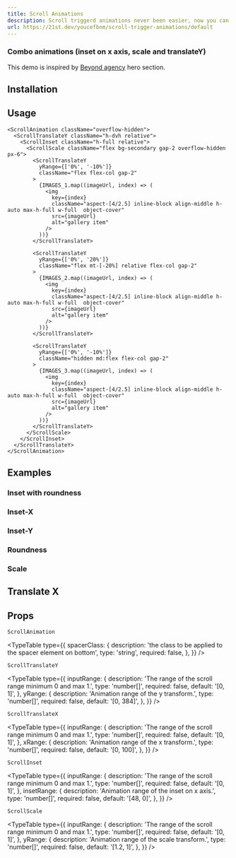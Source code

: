 ```yaml
---
title: Scroll Animations
description: Scroll triggerd animations never been easier, now you can animate transforms, and roundness and positioning.
url: https://21st.dev/youcefbnm/scroll-trigger-animations/default
---
```


### Combo animations (inset on x axis, scale and translateY)

This demo is inspired by [Beyond agency](https://bynd-agency.com/) hero section.

<ComponentPreview name="scroll-animation-combo-demo" />

## Installation

<ComponentInstallation name="scroll-animation" />

## Usage

```tsx
<ScrollAnimation className="overflow-hidden">
  <ScrollTranslateY className="h-dvh relative">
    <ScrollInset className="h-full relative">
      <ScrollScale className="flex bg-secondary gap-2 overflow-hidden px-6">
        <ScrollTranslateY
          yRange={['0%', '-10%']}
          className="flex flex-col gap-2"
        >
          {IMAGES_1.map((imageUrl, index) => (
            <img
              key={index}
              className="aspect-[4/2.5] inline-block align-middle h-auto max-h-full w-full  object-cover"
              src={imageUrl}
              alt="gallery item"
            />
          ))}
        </ScrollTranslateY>

        <ScrollTranslateY
          yRange={['0%', '20%']}
          className="flex mt-[-20%] relative flex-col gap-2"
        >
          {IMAGES_2.map((imageUrl, index) => (
            <img
              key={index}
              className="aspect-[4/2.5] inline-block align-middle h-auto max-h-full w-full  object-cover"
              src={imageUrl}
              alt="gallery item"
            />
          ))}
        </ScrollTranslateY>

        <ScrollTranslateY
          yRange={['0%', '-10%']}
          className="hidden md:flex flex-col gap-2"
        >
          {IMAGES_3.map((imageUrl, index) => (
            <img
              key={index}
              className="aspect-[4/2.5] inline-block align-middle h-auto max-h-full w-full  object-cover"
              src={imageUrl}
              alt="gallery item"
            />
          ))}
        </ScrollTranslateY>
      </ScrollScale>
    </ScrollInset>
  </ScrollTranslateY>
</ScrollAnimation>
```

## Examples

### Inset with roundness

<ComponentPreview name="scroll-animation-inset-demo" />

### Inset-X

<ComponentPreview name="scroll-animation-inset-x-demo" />

### Inset-Y

<ComponentPreview name="scroll-animation-inset-y-demo" />

### Roundness

<ComponentPreview name="scroll-animation-radius-demo" />

### Scale

<ComponentPreview name="scroll-animation-scale-demo" />

## Translate X

<ComponentPreview name="scroll-animation-translate-x-demo" />

## Props

`ScrollAnimation`

<TypeTable
  type={{
    spacerClass: {
      description: 'the class to be applied to the spacer element on bottom',
      type: 'string',
      required: false,
    },
  }}
/>

`ScrollTranslateY`

<TypeTable
  type={{
    inputRange: {
      description: 'The range of the scroll range minimum 0 and max 1.',
      type: 'number[]',
      required: false,
      default: '[0, 1]',
    },
    yRange: {
      description: 'Animation range of the y transform.',
      type: 'number[]',
      required: false,
      default: '[0, 384]',
    },
  }}
/>

`ScrollTranslateX`

<TypeTable
  type={{
    inputRange: {
      description: 'The range of the scroll range minimum 0 and max 1.',
      type: 'number[]',
      required: false,
      default: '[0, 1]',
    },
    xRange: {
      description: 'Animation range of the x transform.',
      type: 'number[]',
      required: false,
      default: '[0, 100]',
    },
  }}
/>

`ScrollInset`

<TypeTable
  type={{
    inputRange: {
      description: 'The range of the scroll range minimum 0 and max 1.',
      type: 'number[]',
      required: false,
      default: '[0, 1]',
    },
    insetRange: {
      description: 'Animation range of the inset on x axis.',
      type: 'number[]',
      required: false,
      default: '[48, 0]',
    },
  }}
/>

`ScrollScale`

<TypeTable
  type={{
    inputRange: {
      description: 'The range of the scroll range minimum 0 and max 1.',
      type: 'number[]',
      required: false,
      default: '[0, 1]',
    },
    yRange: {
      description: 'Animation range of the scale transform.',
      type: 'number[]',
      required: false,
      default: '[1.2, 1]',
    },
  }}
/>
